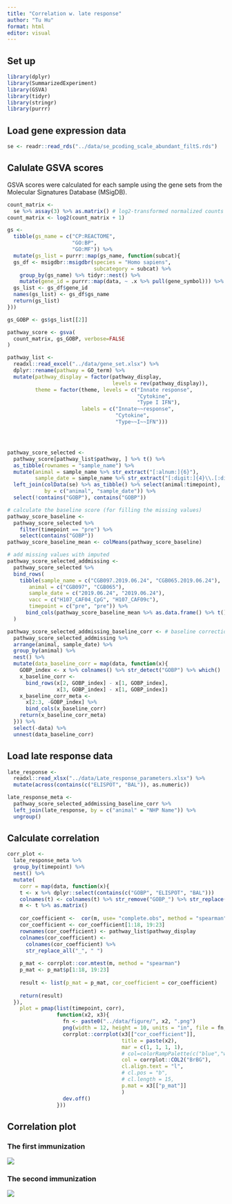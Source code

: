 ```yaml
---
title: "Correlation w. late response"
author: "Tu Hu"
format: html
editor: visual
---
```


## Set up

```r
library(dplyr)
library(SummarizedExperiment)
library(GSVA)
library(tidyr)
library(stringr)
library(purrr)
```

## Load gene expression data

```r
se <- readr::read_rds("../data/se_pcoding_scale_abundant_filtS.rds")

```

## Calulate GSVA scores

GSVA scores were calculated for each sample using the gene sets from the Molecular Signatures Database (MSigDB).

```r
count_matrix <- 
  se %>% assay(3) %>% as.matrix() # log2-transformed normalized counts
count_matrix <- log2(count_matrix + 1)
```

```r
gs <- 
  tibble(gs_name = c("CP:REACTOME", 
                     "GO:BP", 
                     "GO:MF")) %>% 
  mutate(gs_list = purrr::map(gs_name, function(subcat){
  gs_df <- msigdbr::msigdbr(species = "Homo sapiens", 
                            subcategory = subcat) %>% 
    group_by(gs_name) %>% tidyr::nest() %>% 
    mutate(gene_id = purrr::map(data, ~ .x %>% pull(gene_symbol))) %>% select(-data)
  gs_list <- gs_df$gene_id
  names(gs_list) <- gs_df$gs_name
  return(gs_list)
}))

gs_GOBP <- gs$gs_list[[2]]
```

```r
pathway_score <- gsva(
  count_matrix, gs_GOBP, verbose=FALSE
)
```

```r
pathway_list <- 
  readxl::read_excel("../data/gene_set.xlsx") %>% 
  dplyr::rename(pathway = GO_term) %>% 
  mutate(pathway_display = factor(pathway_display, 
                                  levels = rev(pathway_display)),
         theme = factor(theme, levels = c("Innate response",
                                          "Cytokine",
                                          "Type I IFN"),
                        labels = c("Innate~~response",
                                   "Cytokine",
                                   "Type~~I~~IFN")))




pathway_score_selected <- 
  pathway_score[pathway_list$pathway, ] %>% t() %>% 
  as_tibble(rownames = "sample_name") %>% 
  mutate(animal = sample_name %>% str_extract("[:alnum:]{6}"),
         sample_date = sample_name %>% str_extract("[:digit:]{4}\\.[:digit:]{2}\\.[:digit:]{2}")) %>% 
  left_join(colData(se) %>% as_tibble() %>% select(animal:timepoint),
            by = c("animal", "sample_date")) %>% 
  select(!contains("GOBP"), contains("GOBP"))

```

```r
# calculate the baseline score (for filling the missing values)
pathway_score_baseline <- 
  pathway_score_selected %>% 
    filter(timepoint == "pre") %>% 
    select(contains("GOBP"))
pathway_score_baseline_mean <- colMeans(pathway_score_baseline)

# add missing values with imputed
pathway_score_selected_addmissing <- 
  pathway_score_selected %>% 
  bind_rows(
    tibble(sample_name = c("CGB097.2019.06.24", "CGB065.2019.06.24"),
       animal = c("CGB097", "CGB065"),
       sample_date = c("2019.06.24", "2019.06.24"),
       vacc = c("H107_CAF04_CpG", "H107_CAF09c"),
       timepoint = c("pre", "pre")) %>% 
      bind_cols(pathway_score_baseline_mean %>% as.data.frame() %>% t())
  ) 

pathway_score_selected_addmissing_baseline_corr <- # baseline correction
  pathway_score_selected_addmissing %>% 
  arrange(animal, sample_date) %>% 
  group_by(animal) %>% 
  nest() %>% 
  mutate(data_baseline_corr = map(data, function(x){
    GOBP_index <- x %>% colnames() %>% str_detect("GOBP") %>% which()
    x_baseline_corr <- 
      bind_rows(x[2, GOBP_index] - x[1, GOBP_index],
                x[3, GOBP_index] - x[1, GOBP_index])
    x_baseline_corr_meta <- 
      x[2:3, -GOBP_index] %>% 
      bind_cols(x_baseline_corr)
    return(x_baseline_corr_meta)
  })) %>% 
  select(-data) %>% 
  unnest(data_baseline_corr)
```

## Load late response data

```r
late_response <- 
  readxl::read_xlsx("../data/Late_response_parameters.xlsx") %>% 
  mutate(across(contains(c("ELISPOT", "BAL")), as.numeric))
```

```r
late_response_meta <- 
  pathway_score_selected_addmissing_baseline_corr %>% 
  left_join(late_response, by = c("animal" = "NHP Name")) %>% 
  ungroup()
```

## Calculate correlation

```r
corr_plot <- 
  late_response_meta %>% 
  group_by(timepoint) %>% 
  nest() %>% 
  mutate(
    corr = map(data, function(x){
    t <- x %>% dplyr::select(contains(c("GOBP", "ELISPOT", "BAL")))
    colnames(t) <- colnames(t) %>% str_remove("GOBP_") %>% str_replace("INTERLEUKIN_", "IL")
    m <- t %>% as.matrix()
    
    cor_coefficient <-  cor(m, use= "complete.obs", method = "spearman")
    cor_coefficient <- cor_coefficient[1:18, 19:23]
    rownames(cor_coefficient) <- pathway_list$pathway_display
    colnames(cor_coefficient) <-
      colnames(cor_coefficient) %>%
      str_replace_all("_", " ")
    
    p_mat <- corrplot::cor.mtest(m, method = "spearman")
    p_mat <- p_mat$p[1:18, 19:23]
    
    result <- list(p_mat = p_mat, cor_coefficient = cor_coefficient)
    
    return(result)
  }),
    plot = pmap(list(timepoint, corr), 
                function(x2, x3){
                  fn <- paste0("../data/figure/", x2, ".png")
                  png(width = 12, height = 10, units = "in", file = fn, res = 600)
                  corrplot::corrplot(x3[["cor_coefficient"]],
                                     title = paste(x2),
                                     mar = c(1, 1, 1, 1),
                                     # col=colorRampPalette(c("blue","white","red"))(200),
                                     col = corrplot::COL2("BrBG"),
                                     cl.align.text = "l",
                                     # cl.pos = "b",
                                     # cl.length = 15,
                                     p.mat = x3[["p_mat"]]
                                     )
                  dev.off()
                }))
```

## Correlation plot

### The first immunization

![](images/immu1.png){fig-align="center"}

### The second immunization

![](images/immu2.png)
